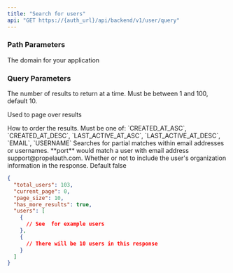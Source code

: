 ```yaml
---
title: "Search for users"
api: "GET https://{auth_url}/api/backend/v1/user/query"
---
```


### Path Parameters

<ParamField path="auth_url" type="string" required>
  The domain for your application
</ParamField>

### Query Parameters

<ParamField query="page_size">
  The number of results to return at a time. Must be between 1 and 100, default
  10.
</ParamField>

<ParamField query="page_number">Used to page over results</ParamField>

<ParamField query="order_by">
  How to order the results. Must be one of: `CREATED_AT_ASC`, `CREATED_AT_DESC`,
  `LAST_ACTIVE_AT_ASC`, `LAST_ACTIVE_AT_DESC`, `EMAIL`, `USERNAME`
</ParamField>

<ParamField query="email_or_username">
  Searches for partial matches within email addresses or usernames. **port**
  would match a user with email address support@propelauth.com.
</ParamField>

<ParamField query="include_orgs" default="false">
  Whether or not to include the user's organization information in the response.
  Default false
</ParamField>

<ResponseExample>

```json
{
  "total_users": 103,
  "current_page": 0,
  "page_size": 10,
  "has_more_results": true,
  "users": [
    {
      // See  for example users
    },
    {
      // There will be 10 users in this response
    }
  ]
}
```

</ResponseExample>
